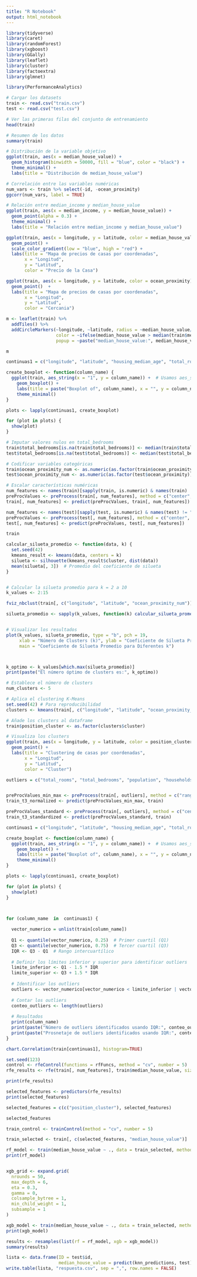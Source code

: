 ```yaml
---
title: "R Notebook"
output: html_notebook
---
```


```r
library(tidyverse)
library(caret)
library(randomForest)
library(xgboost)
library(GGally)
library(leaflet)
library(cluster)
library(factoextra)
library(glmnet)

library(PerformanceAnalytics)
```

```r
# Cargar los datasets
train <- read.csv("train.csv")
test <- read.csv("test.csv")
```

```r
# Ver las primeras filas del conjunto de entrenamiento
head(train)

# Resumen de los datos
summary(train)

# Distribución de la variable objetivo
ggplot(train, aes(x = median_house_value)) +
  geom_histogram(binwidth = 50000, fill = "blue", color = "black") +
  theme_minimal() +
  labs(title = "Distribución de median_house_value")

# Correlación entre las variables numéricas
num_vars <- train %>% select(-id, -ocean_proximity)
ggcorr(num_vars, label = TRUE)

# Relación entre median_income y median_house_value
ggplot(train, aes(x = median_income, y = median_house_value)) +
  geom_point(alpha = 0.3) +
  theme_minimal() +
  labs(title = "Relación entre median_income y median_house_value")

ggplot(train, aes(x = longitude, y = latitude, color = median_house_value)) +
  geom_point() +
  scale_color_gradient(low = "blue", high = "red") +
  labs(title = "Mapa de precios de casas por coordenadas",
       x = "Longitud",
       y = "Latitud",
       color = "Precio de la Casa")

ggplot(train, aes(x = longitude, y = latitude, color = ocean_proximity)) +
  geom_point()  +
  labs(title = "Mapa de precios de casas por coordenadas",
       x = "Longitud",
       y = "Latitud",
       color = "Cercania")

m <- leaflet(train) %>%
  addTiles() %>%
  addCircleMarkers(~longitude, ~latitude, radius = ~median_house_value/100000, 
                   color = ~ifelse(median_house_value > median(train$median_house_value), 'red', 'blue'), 
                   popup = ~paste("median_house_value:", median_house_value))

m
```

```r
continuas1 = c("longitude", "latitude", "housing_median_age", "total_rooms", "total_bedrooms", "population", "households", "median_income")

create_boxplot <- function(column_name) {
  ggplot(train, aes_string(x = "1", y = column_name)) +  # Usamos aes_string para la evaluación no estándar
    geom_boxplot() +
    labs(title = paste("Boxplot of", column_name), x = "", y = column_name) +
    theme_minimal()
}

plots <- lapply(continuas1, create_boxplot)

for (plot in plots) {
  show(plot)
}

```


```r
# Imputar valores nulos en total_bedrooms
train$total_bedrooms[is.na(train$total_bedrooms)] <- median(train$total_bedrooms, na.rm = TRUE)
test$total_bedrooms[is.na(test$total_bedrooms)] <- median(test$total_bedrooms, na.rm = TRUE)

# Codificar variables categóricas
train$ocean_proximity_num <- as.numeric(as.factor(train$ocean_proximity))
test$ocean_proximity_num <- as.numeric(as.factor(test$ocean_proximity))

# Escalar características numéricas
num_features <- names(train)[sapply(train, is.numeric) & names(train) != "median_house_value"]
preProcValues <- preProcess(train[, num_features], method = c("center", "scale"))
train[, num_features] <- predict(preProcValues, train[, num_features])

num_features <- names(test)[sapply(test, is.numeric) & names(test) != "id"]
preProcValues <- preProcess(test[, num_features], method = c("center", "scale"))
test[, num_features] <- predict(preProcValues, test[, num_features])
```

```r
train
```


```r
calcular_silueta_promedio <- function(data, k) {
  set.seed(42)
  kmeans_result <- kmeans(data, centers = k)
  silueta <- silhouette(kmeans_result$cluster, dist(data))
  mean(silueta[, 3])  # Promedio del coeficiente de silueta
}


# Calcular la silueta promedio para k = 2 a 10
k_values <- 2:15

fviz_nbclust(train[, c("longitude", "latitude", "ocean_proximity_num")], kmeans, method = "wss")

silueta_promedio <- sapply(k_values, function(k) calcular_silueta_promedio(train[, c("longitude", "latitude", "ocean_proximity_num")], k))


# Visualizar los resultados
plot(k_values, silueta_promedio, type = "b", pch = 19,
     xlab = "Número de Clusters (k)", ylab = "Coeficiente de Silueta Promedio",
     main = "Coeficiente de Silueta Promedio para Diferentes k")




```

```r
k_optimo <- k_values[which.max(silueta_promedio)]
print(paste("El número óptimo de clusters es:", k_optimo))
```


```r

# Establece el número de clusters
num_clusters <- 5

# Aplica el clustering K-Means
set.seed(42) # Para reproducibilidad
clusters <- kmeans(train[, c("longitude", "latitude", "ocean_proximity_num")], centers = num_clusters)

# Añade los clusters al dataframe
train$position_cluster <- as.factor(clusters$cluster)

# Visualiza los clusters
ggplot(train, aes(x = longitude, y = latitude, color = position_cluster)) +
  geom_point() +
  labs(title = "Clustering de casas por coordenadas",
       x = "Longitud",
       y = "Latitud",
       color = "Cluster")
```

```r
outliers = c("total_rooms", "total_bedrooms", "population", "households", "median_income")


preProcValues_min_max <- preProcess(train[, outliers], method = c("range"))
train_t3_normalized <- predict(preProcValues_min_max, train)

preProcValues_standard <- preProcess(train[, outliers], method = c("center", "scale"))
train_t3_standardized <- predict(preProcValues_standard, train)
```

```r
continuas1 = c("longitude", "latitude", "housing_median_age", "total_rooms", "total_bedrooms", "population", "households", "median_income")

create_boxplot <- function(column_name) {
  ggplot(train, aes_string(x = "1", y = column_name)) +  # Usamos aes_string para la evaluación no estándar
    geom_boxplot() +
    labs(title = paste("Boxplot of", column_name), x = "", y = column_name) +
    theme_minimal()
}

plots <- lapply(continuas1, create_boxplot)

for (plot in plots) {
  show(plot)
}




```

```r

for (column_name  in  continuas1) {
  
  vector_numerico = unlist(train[column_name])
  
  Q1 <- quantile(vector_numerico, 0.25)  # Primer cuartil (Q1)
  Q3 <- quantile(vector_numerico, 0.75)  # Tercer cuartil (Q3)
  IQR <- Q3 - Q1  # Rango intercuartílico
  
  # Definir los límites inferior y superior para identificar outliers
  limite_inferior <- Q1 - 1.5 * IQR
  limite_superior <- Q3 + 1.5 * IQR
  
  # Identificar los outliers
  outliers <- vector_numerico[vector_numerico < limite_inferior | vector_numerico > limite_superior]
  
  # Contar los outliers
  conteo_outliers <- length(outliers)
  
  # Resultados
  print(column_name)
  print(paste("Número de outliers identificados usando IQR:", conteo_outliers))
  print(paste("Prosnetaje de outliers identificados usando IQR:", conteo_outliers/nrow(train)))
}

chart.Correlation(train[continuas1], histogram=TRUE)

```


```r

set.seed(123)
control <- rfeControl(functions = rfFuncs, method = "cv", number = 5)
rfe_results <- rfe(train[, num_features], train$median_house_value, sizes = 5, rfeControl = control)

print(rfe_results)

selected_features <- predictors(rfe_results)
print(selected_features)


```
```r
selected_features = c(c("position_cluster"), selected_features)

```

```r
selected_features

```

```r

train_control <- trainControl(method = "cv", number = 5)

train_selected <- train[, c(selected_features, "median_house_value")]

rf_model <- train(median_house_value ~ ., data = train_selected, method = "rf", trControl = train_control)
print(rf_model)


xgb_grid <- expand.grid(
  nrounds = 50,
  max_depth = 6,
  eta = 0.3,
  gamma = 0,
  colsample_bytree = 1,
  min_child_weight = 1,
  subsample = 1
)

xgb_model <- train(median_house_value ~ ., data = train_selected, method = "xgbTree", trControl = train_control, tuneGrid = xgb_grid)
print(xgb_model)

results <- resamples(list(rf = rf_model, xgb = xgb_model))
summary(results)
```

```r
lista <- data.frame(ID = test$id,
                    median_house_value = predict(knn_predictions, test) )
write.table(lista, "respuesta.csv", sep = ",", row.names = FALSE)
```




